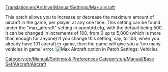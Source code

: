 [[Translation:en/Archive/Manual/Settings/Max aircraft]]


This patch allows you to increase or decrease the maximum amount of aircraft in the game, per player, at any one time. This setting can be found under the "max_aircraft" setting in opentdd.cfg, with the default being 500. It can be changed in increments of 100, from 0 up to 5,000 (which is more than enough for anyone) If you change this setting, say, to 100, when you already have 101 aircraft in-game, then the game will give you a 'too many vehicles in game' error. 
[[File:en/Archive/Manual/Settings/Maxvehiclesaircraft.png|frame|Max Aircraft option in Patch Settings: Vehicles]]

[[Category:en/Manual/Settings & Preferences]]
[[Category:en/Manual/Base Set/Aircraft/Aircraft]]